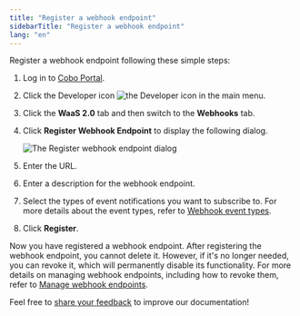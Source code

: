 ```yaml
---
title: "Register a webhook endpoint"
sidebarTitle: "Register a webhook endpoint"
lang: "en"
---
```


Register a webhook endpoint following these simple steps:

1. Log in to [Cobo Portal](https://portal.cobo.com/login).
2. Click the Developer icon <img src="/en/images/common/icon_developer.svg" className="icon" alt="the Developer icon" /> in the main menu.
3. Click the **WaaS 2.0** tab and then switch to the **Webhooks** tab.
4. Click **Register Webhook Endpoint** to display the following dialog.

    <img src="/en/images/developer-console/register_webhook_endpoint.png" className="screenshot_modal" alt="The Register webhook endpoint dialog" />

5. Enter the URL.
6. Enter a description for the webhook endpoint.
7. Select the types of event notifications you want to subscribe to.
    <Note>For more details about the event types, refer to [Webhook event types](https://www.cobo.com/developers/v2/guides/webhooks-callbacks/webhook-event-type#webhook-event-types).</Note>
8. Click **Register**.

Now you have registered a webhook endpoint. After registering the webhook endpoint, you cannot delete it. However, if it's no longer needed, you can revoke it, which will permanently disable its functionality. For more details on managing webhook endpoints, including how to revoke them, refer to [Manage webhook endpoints](/en/portal/developer-console/webhooks-manage).

<Tip>Feel free to [share your feedback](https://forms.zohopublic.com/cobo/form/DocumentFeedbackForm/formperma/QvLOhxJv1_JMsJ-1dleZ8Itb_7rzN-LtgvsDdxosoVI?referrername=manuals) to improve our documentation!</Tip>